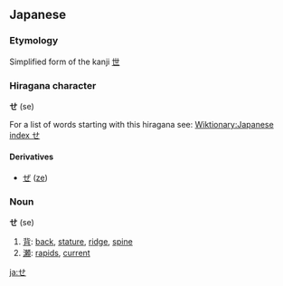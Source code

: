 == Japanese ==
===Etymology===
Simplified form of the kanji [[世]]

===Hiragana character===
'''せ''' (se)

For a list of words starting with this hiragana see: [[Wiktionary:Japanese index せ]]

==== Derivatives ====

* [[ぜ]] ([[ze]])

===Noun===
'''せ''' (se)

# [[背]]: [[back]], [[stature]], [[ridge]], [[spine]]
# [[瀬]]: [[rapids]], [[current]]

[[ja:せ]]